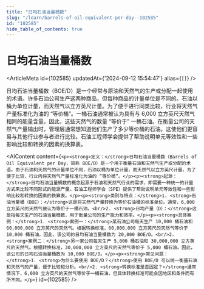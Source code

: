 ```yaml
---
title: "日均石油当量桶数"
slug: "/learn/barrels-of-oil-equivalent-per-day--102585"
id: "102585"
hide_table_of_contents: true
---
```



# 日均石油当量桶数

<ArticleMeta id={102585} updatedAt={'2024-09-12 15:54:47'} alias={`[]`} />
<div className='border-solid border-b border-t-0 my-4 border-[var(--ifm-color-gray-300)]' />

日均石油当量桶数（BOE/D）是一个经常与原油和天然气的生产或分配一起使用的术语。许多石油公司生产这两种商品，但每种商品的计量单位是不同的。石油以桶为单位计量，而天然气以立方英尺计量。为了便于进行同类比较，行业将天然气产量标准化为油的 “等价桶”。一桶石油通常被认为具有与 6,000 立方英尺天然气相同的能量含量。因此，这些天然气的数量 “等价于” 一桶石油。在衡量公司的天然气产量输出时，管理层通常想知道他们生产了多少等价桶的石油。这使他们更容易与其他行业参与者进行比较。石油工程师学会提供了帮助说明单元等效性和一些影响比较和转换的因素的换算表。

<AIContent content={`<p><strong>定义：</strong>日均石油当量桶数（Barrels of Oil Equivalent per Day，简称 BOE/D）是一个用于衡量石油和天然气生产或分配的术语。由于石油和天然气的计量单位不同，石油以桶为单位计量，而天然气以立方英尺计量，为了便于比较，行业内将天然气产量标准化为油的 “等价桶”。</p><p><strong>起源：</strong>日均石油当量桶数的概念起源于石油和天然气行业的需求，即需要一种统一的计量方式来比较不同形式的能源产量。石油工程师学会（SPE）提供了帮助说明单元等效性和一些影响比较和转换的因素的换算表。</p><p><strong>类别与特点：</strong>1. <strong>石油当量桶（BOE）：</strong>这是将天然气产量转换为等价石油桶的标准单位。通常，6,000 立方英尺的天然气被认为等价于一桶石油。<br/>2. <strong>日均产量（D）：</strong>这是指每天生产的石油当量桶数，用于衡量公司的生产能力和效率。</p><p><strong>具体案例：</strong>1. <strong>案例一：</strong>某石油公司每天生产 10,000 桶石油和 60,000,000 立方英尺的天然气。根据转换标准，60,000,000 立方英尺的天然气等价于 10,000 桶石油。因此，该公司的日均石油当量桶数为 20,000 BOE/D。<br/>2. <strong>案例二：</strong>另一家公司每天生产 5,000 桶石油和 30,000,000 立方英尺的天然气。根据转换标准，30,000,000 立方英尺的天然气等价于 5,000 桶石油。因此，该公司的日均石油当量桶数为 10,000 BOE/D。</p><p><strong>常见问题：</strong>1. <strong>为什么要使用 BOE/D？</strong>使用 BOE/D 可以统一衡量石油和天然气的产量，便于比较和分析。<br/>2. <strong>转换标准是否固定？</strong>通常情况下，6,000 立方英尺的天然气等价于一桶石油，但具体转换标准可能会因地区和条件而有所不同。</p>`} id={102585} />
